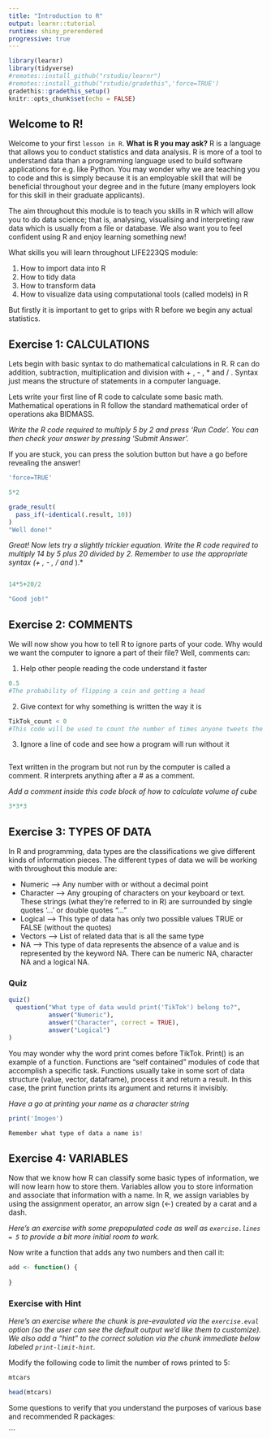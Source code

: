 ```yaml
---
title: "Introduction to R"
output: learnr::tutorial
runtime: shiny_prerendered
progressive: true
---
```


```r
library(learnr)
library(tidyverse)
#remotes::install_github("rstudio/learnr")
#remotes::install_github("rstudio/gradethis",'force=TRUE')
gradethis::gradethis_setup()
knitr::opts_chunk$set(echo = FALSE)
```


## Welcome to R!

Welcome to your first `lesson in R`. **What is R you may ask?** R is a language that allows you to conduct statistics and data analysis. R is more of a tool to understand data than a programming language used to build software applications for e.g. like Python. You may wonder why we are teaching you to code and this is simply because it is an employable skill that will be beneficial throughout your degree and in the future (many employers look for this skill in their graduate applicants). 

The aim throughout this module is to teach you skills in R which will allow you to do data science; that is, analysing, visualising and interpreting raw data which is usually from a file or database. We also want you to feel confident using R and enjoy learning something new!

What skills you will learn throughout LIFE223QS module: 

1. How to import data into R
2. How to tidy data 
3. How to transform data
4. How to visualize data using computational tools (called models) in R

But firstly it is important to get to grips with R before we begin any actual statistics. 

## Exercise 1: CALCULATIONS

Lets begin with basic syntax to do mathematical calculations in R. R can do addition, subtraction, multiplication and division with + , - , * and / . Syntax just means the structure of statements in a computer language. 

Lets write your first line of R code to calculate some basic math. Mathematical operations in R follow the standard mathematical order of operations aka BIDMASS. 

*Write the R code required to multiply 5 by 2 and press 'Run Code'. You can then check your answer by pressing 'Submit Answer'. *

If you are stuck, you can press the solution button but have a go before revealing the answer!

```r
'force=TRUE'

```
```r
5*2
```
```r
grade_result(
  pass_if(~identical(.result, 10))
)
"Well done!"
```


*Great! Now lets try a slightly trickier equation. Write the R code required to multiply 14 by 5 plus 20 divided by 2. Remember to use the appropriate syntax (+ , - , / and *).*

```r

```
```r
14*5+20/2
```
```r
"Good job!"
```

## Exercise 2: COMMENTS

We will now show you how to tell R to ignore parts of your code. Why would we want the computer to ignore a part of their file? Well, comments can: 

1. Help other people reading the code understand it faster

```r
0.5
#The probability of flipping a coin and getting a head
```




2. Give context for why something is written the way it is 

```r
TikTok_count < 0
#This code will be used to count the number of times anyone tweets the word TikTok
```



3. Ignore a line of code and see how a program will run without it

```r

```


Text written in the program but not run by the computer is called a comment. R interprets anything after a # as a comment.  

*Add a comment inside this code block of how to calculate volume of cube* 

```r
3*3*3

```


## Exercise 3: TYPES OF DATA

In R and programming, data types are the classifications we give different kinds of information pieces. The different types of data we will be working with throughout this module are: 

- Numeric --> Any number with or without a decimal point
- Character --> Any grouping of characters on your keyboard or text. These strings (what they're referred to in R) are surrounded by single quotes '...' or double quotes "..."
- Logical --> This type of data has only two possible values TRUE or FALSE (without the quotes)
- Vectors --> List of related data that is all the same type
- NA --> This type of data represents the absence of a value and is represented by the keyword NA. There can be numeric NA, character NA and a logical NA. 

### Quiz

```r
quiz()
  question("What type of data would print('TikTok') belong to?",
           answer("Numeric"),
           answer("Character", correct = TRUE),
           answer("Logical")
)           
```

You may wonder why the word print comes before TikTok. Print() is an example of a function. Functions are "self contained" modules of code that accomplish a specific task. Functions usually take in some sort of data structure (value, vector, dataframe), process it and return a result. In this case, the print function prints its argument and returns it invisibly. 

*Have a go at printing your name as a character string*

```r
print('Imogen')
```

```r
Remember what type of data a name is!
```



## Exercise 4: VARIABLES

Now that we know how R can classify some basic types of information, we will now learn how to store them. Variables allow you to store information and associate that information with a name. In R, we assign variables by using the assignment operator, an arrow sign (<-) created by a carat and a dash. 


*Here's an exercise with some prepopulated code as well as `exercise.lines = 5` to provide a bit more initial room to work.*

Now write a function that adds any two numbers and then call it:

```r
add <- function() {
  
}
```



### Exercise with Hint

*Here's an exercise where the chunk is pre-evaulated via the `exercise.eval` option (so the user can see the default output we'd like them to customize). We also add a "hint" to the correct solution via the chunk immediate below labeled `print-limit-hint`.*

Modify the following code to limit the number of rows printed to 5:

```r
mtcars
```

```r
head(mtcars)
```



Some questions to verify that you understand the purposes of various base and recommended R packages:


```

